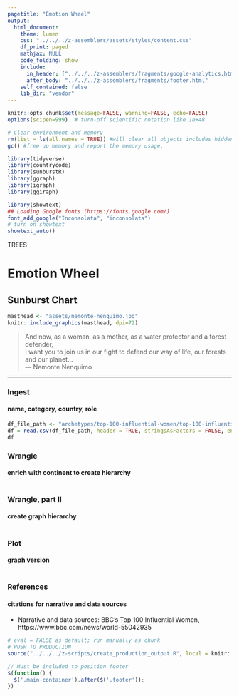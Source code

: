 ```yaml
---
pagetitle: "Emotion Wheel"
output:
  html_document:
    theme: lumen
    css: "../../../z-assemblers/assets/styles/content.css"
    df_print: paged
    mathjax: NULL
    code_folding: show
    include:
      in_header: ["../../../z-assemblers/fragments/google-analytics.html", "../../../z-assemblers/fragments/header.html"]
      after_body: "../../../z-assemblers/fragments/footer.html"
    self_contained: false
    lib_dir: "vendor"
---
```


```r

knitr::opts_chunk$set(message=FALSE, warning=FALSE, echo=FALSE)
options(scipen=999)  # turn-off scientific notation like 1e+48

# Clear environment and memory
rm(list = ls(all.names = TRUE)) #will clear all objects includes hidden objects.
gc() #free up memory and report the memory usage.

library(tidyverse)
library(countrycode)
library(sunburstR)
library(ggraph)
library(igraph)
library(ggiraph)

library(showtext)
## Loading Google fonts (https://fonts.google.com/)
font_add_google("Inconsolata", "inconsolata")
# turn on showtext
showtext_auto()

```

<div class="activity">
 TREES  
</div>

# Emotion Wheel
## Sunburst Chart 

```r

masthead <- "assets/nemonte-nenquimo.jpg"
knitr::include_graphics(masthead, dpi=72)

```


> And now, as a woman, as a mother, as a water protector and a forest defender,\
  I want you to join us in our fight to defend our way of life, our forests and our planet...\
--- Nemonte Nenquimo\

***


### Ingest
#### name, category, country, role


```r

df_file_path <- "archetypes/top-100-influential-women/top-100-influential-women.csv"
df = read.csv(df_file_path, header = TRUE, stringsAsFactors = FALSE, encoding = "UTF-8")
df

```


### Wrangle
#### enrich with continent to create hierarchy


```r



```


### Wrangle, part II
#### create graph hierarchy

```r



```


### Plot
#### graph version

```r



```


### References
#### citations for narrative and data sources

* Narrative and data sources: BBC's Top 100 Influential Women, https://www.bbc.com/news/world-55042935  


```r

# eval = FALSE as default; run manually as chunk
# PUSH TO PRODUCTION
source("../../../z-scripts/create_production_output.R", local = knitr::knit_global())

```


```js

// Must be included to position footer
$(function() {
  $('.main-container').after($('.footer'));
})

```